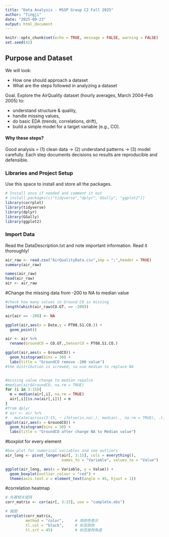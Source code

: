 ```yaml
---
title: "Data Analysis - MSSP Group C2 Fall 2025"
author: "Tingji"
date: "2025-09-23"
output: html_document
---
```


```r
knitr::opts_chunk$set(echo = TRUE, message = FALSE, warning = FALSE)
set.seed(42)
``` 



## Purpose and Dataset

We will look:

- How one should approach a dataset
- What are the steps followed in analyzing a dataset

Goal. Explore the AirQuality dataset (hourly averages, March 2004–Feb 2005) to:

- understand structure & quality,
- handle missing values,
- do basic EDA (trends, correlations, drift),
- build a simple model for a target variable (e.g., CO).


#### Why these steps?

Good analysis = (1) clean data → (2) understand patterns → (3) model carefully. Each step documents decisions so results are reproducible and defensible.

### Libraries and Project Setup

Use this space to install and store all the packages.

```r
# Install once if needed and comment it out
# install.packages(c("tidyverse","dplyr", GGally", "ggplot2"))
library(corrplot)
library(tidyverse)
library(dplyr)
library(GGally) 
library(ggplot2)
```

### Import Data

Read the DataDescription.txt and note important information. Read it thoroughly!


```r
air_raw <- read.csv("AirQualityData.csv",sep = ";",header = TRUE)
summary(air_raw) 

names(air_raw)
head(air_raw)
air <- air_raw
```

#Change the missing data from -200 to NA to median value
```r
#check how many values in Ground CO is missing
length(which(air_raw$CO.GT. == -200))

air[air == -200] <- NA

ggplot(air,aes(x = Date,y = PT08.S1.CO.)) +
  geom_point()

air <- air %>% 
  rename(GroundCO = CO.GT.,SensorCO = PT08.S1.CO.)

ggplot(air,aes(x = GroundCO)) +
  geom_histogram(bins = 30) +
  labs(title = "GroundCO remove -200 value")
#the distribution is screwed, so use median to replace NA


#missing value change to median repalce
#median(air$GroundCO, na.rm = TRUE)
for (i in 3:15){
  m = median(air[,i], na.rm = TRUE)
  air[,i][is.na(air[,i])] = m
}
#from dplyr
# air <- air %>%
#   mutate(across(3:15, ~ ifelse(is.na(.), median(., na.rm = TRUE), .)))
ggplot(air,aes(x = GroundCO)) +
  geom_histogram(bins = 30) +
  labs(title = "GroundCO after change NA to Median value")
```

#boxplot for every element
```r
#box plot for numerical variables and see outliers
air_long <- pivot_longer(air[, 3:15], cols = everything(),
                         names_to = "Variable", values_to = "Value")

ggplot(air_long, aes(x = Variable, y = Value)) +
  geom_boxplot(outlier.colour = "red") +
  theme(axis.text.x = element_text(angle = 45, hjust = 1))
```


#correlation heatmap
```r
# 先算相关矩阵
corr_matrix <- cor(air[, 3:15], use = "complete.obs")

# 画图
corrplot(corr_matrix,
         method = "color",     # 用颜色表示
         tl.col = "black",     # 标签颜色
         tl.srt = 45)          # 标签旋转角度
```










